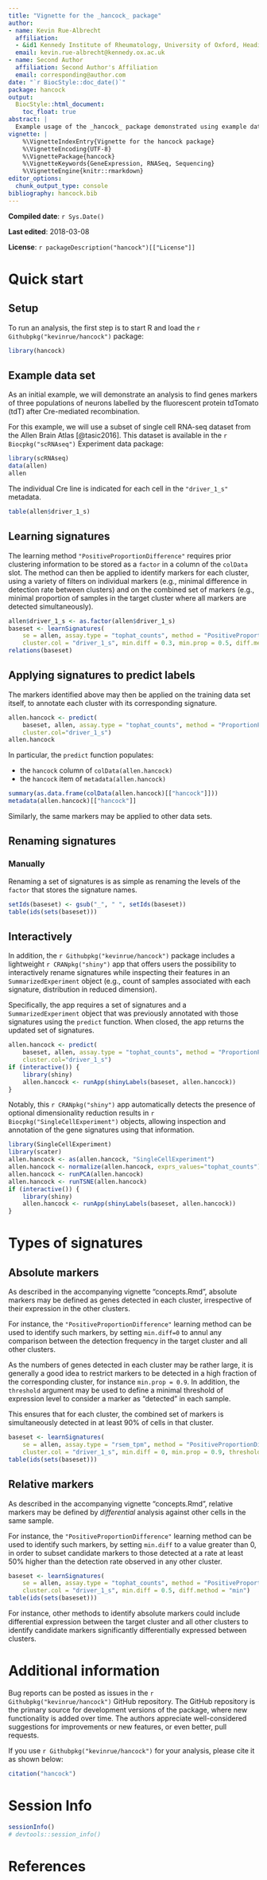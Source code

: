 ```yaml
---
title: "Vignette for the _hancock_ package"
author:
- name: Kevin Rue-Albrecht
  affiliation:
  - &id1 Kennedy Institute of Rheumatology, University of Oxford, Headington, Oxford OX3 7FY, UK.
  email: kevin.rue-albrecht@kennedy.ox.ac.uk
- name: Second Author
  affiliation: Second Author's Affiliation
  email: corresponding@author.com
date: "`r BiocStyle::doc_date()`"
package: hancock
output: 
  BiocStyle::html_document:
    toc_float: true
abstract: |
  Example usage of the _hancock_ package demonstrated using example data sets.
vignette: |
    %\VignetteIndexEntry{Vignette for the hancock package}
    %\VignetteEncoding{UTF-8}
    %\VignettePackage{hancock}
    %\VignetteKeywords{GeneExpression, RNASeq, Sequencing}
    %\VignetteEngine{knitr::rmarkdown}
editor_options: 
  chunk_output_type: console
bibliography: hancock.bib
---
```


**Compiled date**: `r Sys.Date()`

**Last edited**: 2018-03-08

**License**: `r packageDescription("hancock")[["License"]]`

# Quick start

## Setup

To run an analysis, the first step is to start R and load the `r Githubpkg("kevinrue/hancock")` package:

```r
library(hancock)
```

## Example data set

As an initial example, we will demonstrate an analysis to find genes markers of three populations of neurons labelled by the fluorescent protein tdTomato (tdT) after Cre-mediated recombination.

For this example, we will use a subset of single cell RNA-seq dataset from the Allen Brain Atlas [@tasic2016].
This dataset is available in the `r Biocpkg("scRNAseq")` Experiment data package:

```r
library(scRNAseq)
data(allen)
allen
```

The individual Cre line is indicated for each cell in the `"driver_1_s"` metadata.

```r
table(allen$driver_1_s)
```

## Learning signatures

The learning method `"PositiveProportionDifference"` requires prior clustering information to be stored as a `factor` in a column of the `colData` slot.
The method can then be applied to identify markers for each cluster, using a variety of filters on individual markers (e.g., minimal difference in detection rate between clusters) and on the combined set of markers (e.g., minimal proportion of samples in the target cluster where all markers are detected simultaneously).

```r
allen$driver_1_s <- as.factor(allen$driver_1_s)
baseset <- learnSignatures(
    se = allen, assay.type = "tophat_counts", method = "PositiveProportionDifference",
    cluster.col = "driver_1_s", min.diff = 0.3, min.prop = 0.5, diff.method = "min")
relations(baseset)
```

## Applying signatures to predict labels

The markers identified above may then be applied on the training data set itself, to annotate each cluster with its corresponding signature.

```r
allen.hancock <- predict(
    baseset, allen, assay.type = "tophat_counts", method = "ProportionPositive",
    cluster.col="driver_1_s")
allen.hancock
```

In particular, the `predict` function populates:

- the `hancock` column of `colData(allen.hancock)`
- the `hancock` item of `metadata(allen.hancock)`

```r
summary(as.data.frame(colData(allen.hancock)[["hancock"]]))
metadata(allen.hancock)[["hancock"]]
```

Similarly, the same markers may be applied to other data sets.

## Renaming signatures

### Manually

Renaming a set of signatures is as simple as renaming the levels of the `factor` that stores the signature names.

```r
setIds(baseset) <- gsub("_", " ", setIds(baseset))
table(ids(sets(baseset)))
```

## Interactively

In addition, the `r Githubpkg("kevinrue/hancock")` package includes a lightweight `r CRANpkg("shiny")` app that offers users the possibility to interactively rename signatures while inspecting their features in an `SummarizedExperiment` object (e.g., count of samples associated with each signature, distribution in reduced dimension).

Specifically, the app requires a set of signatures and a `SummarizedExperiment` object that was previously annotated with those signatures using the `predict` function.
When closed, the app returns the updated set of signatures.

```r
allen.hancock <- predict(
    baseset, allen, assay.type = "tophat_counts", method = "ProportionPositive",
    cluster.col="driver_1_s")
if (interactive()) {
    library(shiny)
    allen.hancock <- runApp(shinyLabels(baseset, allen.hancock))
}
```

Notably, this `r CRANpkg("shiny")` app automatically detects the presence of optional dimensionality reduction results in `r Biocpkg("SingleCellExperiment")` objects, allowing inspection and annotation of the gene signatures using that information.

```r
library(SingleCellExperiment)
library(scater)
allen.hancock <- as(allen.hancock, "SingleCellExperiment")
allen.hancock <- normalize(allen.hancock, exprs_values="tophat_counts")
allen.hancock <- runPCA(allen.hancock)
allen.hancock <- runTSNE(allen.hancock)
if (interactive()) {
    library(shiny)
    allen.hancock <- runApp(shinyLabels(baseset, allen.hancock))
}
```

# Types of signatures

## Absolute markers

As described in the accompanying vignette "concepts.Rmd", absolute markers may be defined as genes detected in each cluster, irrespective of their expression in the other clusters.

For instance, the `"PositiveProportionDifference"` learning method can be used to identify such markers, by setting `min.diff=0` to annul any comparison between the detection frequency in the target cluster and all other clusters.

As the numbers of genes detected in each cluster may be rather large, it is generally a good idea to restrict markers to be detected in a high fraction of the corresponding cluster, for instance `min.prop = 0.9`.
In addition, the `threshold` argument may be used to define a minimal threshold of expression level to consider a marker as "detected" in each sample.

This ensures that for each cluster, the combined set of markers is simultaneously detected in at least 90% of cells in that cluster.

```r
baseset <- learnSignatures(
    se = allen, assay.type = "rsem_tpm", method = "PositiveProportionDifference",
    cluster.col = "driver_1_s", min.diff = 0, min.prop = 0.9, threshold = 1)
table(ids(sets(baseset)))
```

## Relative markers

As described in the accompanying vignette "concepts.Rmd", relative markers may be defined by _differential_ analysis against other cells in the same sample.

For instance, the `"PositiveProportionDifference"` learning method can be used to identify such markers, by setting `min.diff` to a value greater than 0, in order to subset candidate markers to those detected at a rate at least 50% higher than the detection rate observed in any other cluster.

```r
baseset <- learnSignatures(
    se = allen, assay.type = "tophat_counts", method = "PositiveProportionDifference",
    cluster.col = "driver_1_s", min.diff = 0.5, diff.method = "min")
table(ids(sets(baseset)))
```

For instance, other methods to identify absolute markers could include differential expression between the target cluster and all other clusters to identify candidate markers significantly differentially expressed between clusters.

# Additional information

Bug reports can be posted as issues in the `r Githubpkg("kevinrue/hancock")` GitHub repository.
The GitHub repository is the primary source for development versions of the package, where new functionality is added over time.
The authors appreciate well-considered suggestions for improvements or new features, or even better, pull requests.

If you use `r Githubpkg("kevinrue/hancock")` for your analysis, please cite it as shown below:

```r
citation("hancock")
```

# Session Info {.unnumbered}

```r
sessionInfo()
# devtools::session_info()
```

# References {.unnumbered}
